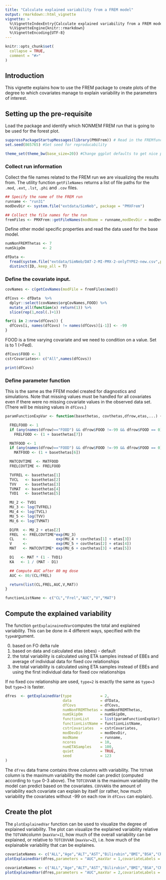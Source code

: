 ```yaml
---
title: "Calculate explained variability from a FREM model"
output: rmarkdown::html_vignette
vignette: >
  %\VignetteIndexEntry{Calculate explained variability from a FREM model}
  %\VignetteEngine{knitr::rmarkdown}
  %\VignetteEncoding{UTF-8}
---
```


```r
knitr::opts_chunk$set(
  collapse = TRUE,
  comment = "#>"
)
```

## Introduction
This vignette explains how to use the FREM package to create plots of the degree to which covariates manage to explain variability in the parameters of interest. 

## Setting up the pre-requisite

Load the package and identify which NONMEM FREM run that is going to be used for the forest plot.

```r
suppressPackageStartupMessages(library(PMXFrem)) # Read in the FREMfunctions package
set.seed(865765) #Set seed for reproducability

theme_set(theme_bw(base_size=20)) #Change ggplot defaults to get nice plot

```

### Collect run information
Collect the file names related to the FREM run we are visualizing the results from. The utility function `getFileNames` returns a list of file paths for the `.mod`, `.ext`, `.lst`, `.phi` and `.cov` files.
```r
## Specify the name of the FREM run
runname <- "run31"
modDevDir <- system.file("extdata/SimNeb", package = "PMXFrem")

## Collect the file names for the run
fremFiles <- PMXFrem::getFileNames(modName = runname,modDevDir = modDevDir)

```

Define other model specific properties and read the data used for the base model.

```r
numNonFREMThetas <- 7
numSkipOm        <- 2

dfData <-
  fread(system.file("extdata/SimNeb/DAT-2-MI-PMX-2-onlyTYPE2-new.csv",package="PMXFrem"),data.table = FALSE) %>% 
  distinct(ID,.keep_all = T)

```

### Define the covariate input.
```r
covNames <- c(getCovNames(modFile = fremFiles$mod))

dfCovs <- dfData  %>%
  dplyr::select(covNames$orgCovNames,FOOD) %>%
  mutate_all(function(x) return(1)) %>%
  slice(rep(1,ncol(.)+1))

for(i in 2:nrow(dfCovs)) {
  dfCovs[i, names(dfCovs) != names(dfCovs)[i-1]] <- -99
}

```

FOOD is a time varying covariate and we need to condition on a value. Set is to 1 (=Fed).

```r
dfCovs$FOOD <- 1
cstrCovariates<- c("All",names(dfCovs))

print(dfCovs)
```

### Define parameter function

This is the same as the FFEM model created for diagnostics and simulations. Note that missing values must be handled for all covariates even if there were no missing covariate values in the observed data set. (There will be missing values in `dfCovs`.)

```r
paramFunctionExpVar <- function(basethetas, covthetas,dfrow,etas,...) {

  FRELFOOD <- 1
  if (any(names(dfrow)=="FOOD") && dfrow$FOOD !=-99 && dfrow$FOOD == 0) 
    FRELFOOD <- (1 + basethetas[7])

  MATFOOD <- 1
  if (any(names(dfrow)=="FOOD") && dfrow$FOOD !=-99 && dfrow$FOOD == 0) 
    MATFOOD <- (1 + basethetas[6])

  MATCOVTIME  <- MATFOOD
  FRELCOVTIME <- FRELFOOD

  TVFREL <- basethetas[1]
  TVCL   <- basethetas[2]
  TVV    <- basethetas[3]
  TVMAT  <- basethetas[4]
  TVD1   <- basethetas[5]

  MU_2 <- TVD1
  MU_3 <- log(TVFREL)
  MU_4 <- log(TVCL)
  MU_5 <- log(TVV)
  MU_6 <- log(TVMAT)

  D1FR  <- MU_2 + etas[2]
  FREL  <- FRELCOVTIME*exp(MU_3)
  CL    <-             exp(MU_4 + covthetas[1] + etas[3])
  V     <-             exp(MU_5 + covthetas[2] + etas[4])
  MAT   <- MATCOVTIME* exp(MU_6 + covthetas[3] + etas[5])

  D1   <- MAT * (1 - TVD1)
  KA   <- 1 / (MAT - D1)

  ## Compute AUC after 80 mg dose
  AUC <- 80/(CL/FREL)

  return(list(CL,FREL,AUC,V,MAT))
}

functionListName <- c("CL","Frel","AUC","V","MAT")
```

## Compute the explained variability

The function `getExplainainedVar`computes the total and explained variability. This can be done in 4 different ways, specified with the `type`argument.

0. based on FO delta rule
1. based on data and calculated etas (ebes) - default
2. the total variability is calculated using ETA samples instead of EBEs and average of individual data for fixed cov relationships
3. the total variability is calculated using ETA samples instead of EBEs and using the first individual data for fixed cov relationships

If no fixed cov relationship are used, `type=2` is exactly the same as `type=3` but `type=3` is faster.

```r
dfres  <- getExplainedVar(type             = 2,
                          data             = dfData,
                          dfCovs           = dfCovs,
                          numNonFREMThetas = numNonFREMThetas,
                          numSkipOm        = numSkipOm,
                          functionList     = list(paramFunctionExpVar),
                          functionListName = functionListName,
                          cstrCovariates   = cstrCovariates,
                          modDevDir        = modDevDir,
                          modName          = runname,
                          ncores           = 10,
                          numETASamples    = 100,
                          quiet            = TRUE,
                          seed             = 123
)
```

The `dfres` data frame contains three columns with variability. The `TOTVAR` column is the maximum variability the model can predict (computed according to `type` 0-3 above). The `TOTCOVVAR` is the maximum variability the model can predict based on the covariates. `COVVAR`is the amount of variability each covariate can explain by itself (or rather, how much variability the covariates without -99 on each row in `dfCovs` can explain).

## Create the plot

The `plotExplainedVar` function can be used to visualize the degree of explained variability. The plot can visualize the explained variability relative the `TOTVAR`column (`maxVar=1`), how much of the overall variability can be explained, or relative to `TOTCOVVAR` (`maxVar=2`), i.e. how much of the explainable variability that can be explaines.
```r
covariateNames <- c("ALL","Age","ALT","AST","Bilirubin","BMI","BSA","CRCL","Ethnicity","Genotype","Height","LBWT","NCI","Race","Sex","Smoking","WT","Food status")
plotExplainedVar(dfres,parameters = "AUC",maxVar = 1,covariateLabels = covariateNames)
```

```r
covariateNames <- c("ALL","Age","ALT","AST","Bilirubin","BMI","BSA","CRCL","Ethnicity","Genotype","Height","LBWT","NCI","Race","Sex","Smoking","WT","Food status")
plotExplainedVar(dfres,parameters = "AUC",maxVar = 2,covariateLabels = covariateNames)
```
